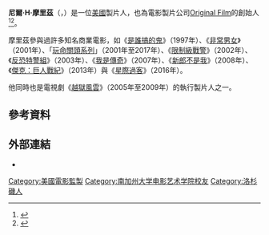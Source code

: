 {{noteTA
|G1=Show
|G2=Movie
|G3=TV
|1=zh-tw:摩里茲; zh-cn:莫瑞兹; zh-hk:莫烈薩;
}}
{{Infobox entertainer
|type = 監製
|name = 尼爾·H·摩里茲
|foreignname = Neal H. Moritz
|image = Neal Moritz by Gage Skidmore.jpg
|caption = 2010年7月22日，摩里茲出席[[聖地亞哥國際動漫展|聖地亞哥國際動漫展]]
|birth_date = {{Birth date and age|1959|6|6}}
|birth_place = {{USA}}[[加利福尼亞州|加利福尼亞州]][[洛杉磯|洛杉磯]]<ref>[http://www.famousbirthdays.com/people/neal-moritz.html] {{Wayback|url=http://www.famousbirthdays.com/people/neal-moritz.html |date=20161228195343 }} Famous Birthdays 2016-12-28.</ref>
|occupation = 製片人
|alma_mater   =  [[南加州大学电影艺术学院|南加州大学电影艺术学院]]
|spouse       = Sarah Trimble Moritz
|yearsactive = 1992年至今
}}
'''尼爾·H·摩里茲'''（{{lang-en|Neal H. Moritz}}，{{bd|1959年|6月6日}}）是一位[[美國|美國]]製片人，也為電影製片公司[[Original_Film|Original Film]]的創始人<ref>{{Cite web |url=http://www.backstage.com/resources/detail/productioncompany/original-film-52645/ |title=Backstage.com |accessdate=2016-12-28 |archive-date=2017-12-28 |archive-url=https://web.archive.org/web/20171228112318/https://www.backstage.com/resources/detail/productioncompany/original-film-52645/ |dead-url=no }}</ref><ref>{{Cite web |url=http://variety.com/2015/tv/news/neal-moritz-sony-television-deal-1201605432/ |title=Variety |accessdate=2016-12-28 |archive-date=2016-10-05 |archive-url=https://web.archive.org/web/20161005072301/http://variety.com/2015/tv/news/neal-moritz-sony-television-deal-1201605432/ |dead-url=no }}</ref>。

摩里茲參與過許多知名商業電影，如《[[是誰搞的鬼|是誰搞的鬼]]》（1997年）、《[[非常男女_(電影)|非常男女]]》（2001年）、「[[玩命關頭系列|玩命關頭系列]]」（2001年至2017年）、《[[限制級戰警|限制級戰警]]》（2002年）、《[[反恐特警組|反恐特警組]]》（2003年）、《[[我是傳奇|我是傳奇]]》（2007年）、《[[新郎不是我|新郎不是我]]》（2008年）、《[[傑克：巨人戰紀|傑克：巨人戰紀]]》（2013年）與《[[星際過客|星際過客]]》（2016年）。

他同時也是電視劇《[[越獄風雲|越獄風雲]]》（2005年至2009年）的執行製片人之一。

== 參考資料 ==
{{Reflist}}

== 外部連結 ==
{{commons category}}
* {{IMDb name|605775}}

{{Authority control}}
{{DEFAULTSORT:Moritz, Neal H.}}
[[Category:美國電影監製|Category:美國電影監製]]
[[Category:南加州大学电影艺术学院校友|Category:南加州大学电影艺术学院校友]]
[[Category:洛杉磯人|Category:洛杉磯人]]
